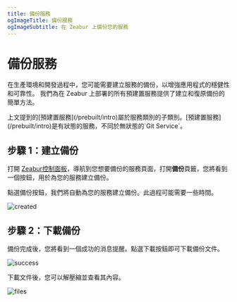 ```yaml
---
title: 備份服務
ogImageTitle: 備份服務
ogImageSubtitle: 在 Zeabur 上備份您的服務
---
```


# 備份服務
在生產環境和開發過程中，您可能需要建立服務的備份，以增強應用程式的穩健性和可靠性。
我們為在 Zeabur 上部署的所有預建置服務提供了建立和復原備份的簡單方法。

<Callout>
    上文提到的[預建置服務](/prebuilt/intro)屬於服務類別的子類別。[預建置服務](/prebuilt/intro)是有狀態的服務，不同於無狀態的`Git Service`。
</Callout>

## 步驟 1：建立備份

打開 [Zeabur控制面板](https://dash.zeabur.com)，導航到您想要備份的服務頁面，打開**備份**頁籤，您將看到一個按鈕，用於為您的服務建立備份。

點選備份按鈕，我們將自動為您的服務建立備份。此過程可能需要一些時間。

![created](/deploy/backup/backup-created.png)

## 步驟 2：下載備份

備份完成後，您將看到一個成功的消息提醒。點選下載按鈕即可下載備份文件。

![success](/deploy/backup/backup-success.png)

下載文件後，您可以解壓縮並查看其內容。

![files](/deploy/backup/backup-files.png)